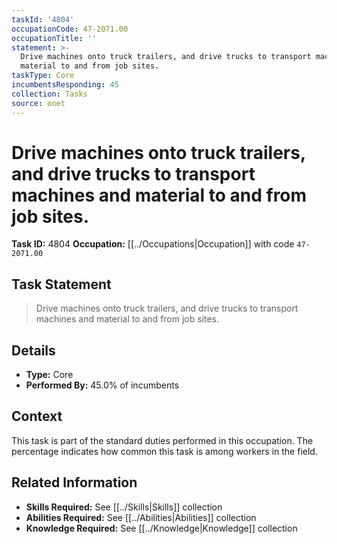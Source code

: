 ```yaml
---
taskId: '4804'
occupationCode: 47-2071.00
occupationTitle: ''
statement: >-
  Drive machines onto truck trailers, and drive trucks to transport machines and
  material to and from job sites.
taskType: Core
incumbentsResponding: 45
collection: Tasks
source: onet
---
```

# Drive machines onto truck trailers, and drive trucks to transport machines and material to and from job sites.

**Task ID:** 4804
**Occupation:** [[../Occupations|Occupation]] with code `47-2071.00`

## Task Statement

> Drive machines onto truck trailers, and drive trucks to transport machines and material to and from job sites.

## Details

- **Type:** Core
- **Performed By:** 45.0% of incumbents

## Context

This task is part of the standard duties performed in this occupation. The percentage indicates how common this task is among workers in the field.

## Related Information

- **Skills Required:** See [[../Skills|Skills]] collection
- **Abilities Required:** See [[../Abilities|Abilities]] collection
- **Knowledge Required:** See [[../Knowledge|Knowledge]] collection
